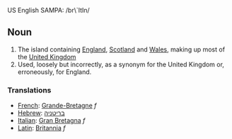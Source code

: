 US English SAMPA: /br\`ItIn/

==Noun==
#The island containing [[England]], [[Scotland]] and [[Wales]], making up most of the [[United Kingdom]]
#Used, loosely but incorrectly, as a synonym for the United Kingdom or, erroneously, for England.

===Translations===
*[[French]]: [[Grande-Bretagne]] ''f''
*[[Hebrew]]: [[בריטניה]]
*[[Italian]]: [[Gran Bretagna]] ''f''
*[[Latin]]: [[Britannia]] ''f''